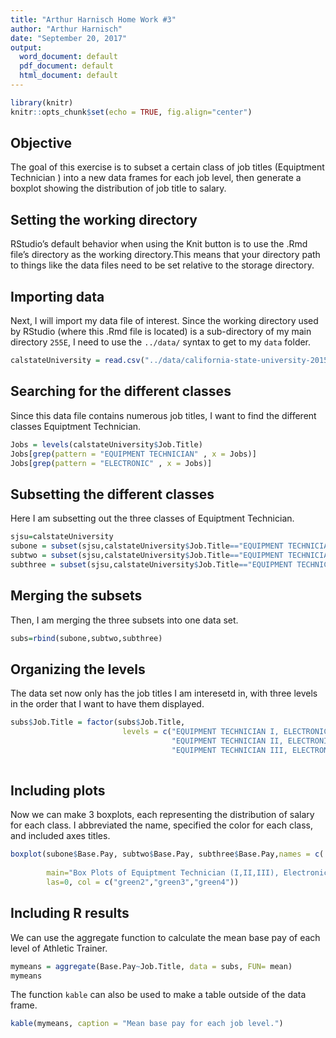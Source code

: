 ```yaml
---
title: "Arthur Harnisch Home Work #3"
author: "Arthur Harnisch"
date: "September 20, 2017"
output:
  word_document: default
  pdf_document: default
  html_document: default
---
```


```r
library(knitr)
knitr::opts_chunk$set(echo = TRUE, fig.align="center")
```

## Objective
The goal of this exercise is to subset a certain class of job titles (Equiptment Technician ) into a new data frames for each job level, then generate a boxplot showing the distribution of job title to salary. 


## Setting the working directory 

RStudio's default behavior when using the Knit button is to use the .Rmd file's directory as the working directory.This means that your directory path to things like the data files need to be set relative to the storage directory. 


## Importing data 

Next, I will import my data file of interest. Since the working directory used by RStudio (where this .Rmd file is located) is a sub-directory 
of my main directory `255E`, I need to use the `../data/` syntax to get to my `data` folder.

```r
calstateUniversity = read.csv("../data/california-state-university-2015.csv")
```

## Searching for the different classes

Since this data file contains numerous job titles, I want to find the different classes Equiptment Technician. 

```r
Jobs = levels(calstateUniversity$Job.Title)
Jobs[grep(pattern = "EQUIPMENT TECHNICIAN" , x = Jobs)]
Jobs[grep(pattern = "ELECTRONIC" , x = Jobs)]
```

## Subsetting the different classes

Here I am subsetting out the three classes of Equiptment Technician.

``` r
sjsu=calstateUniversity
subone = subset(sjsu,calstateUniversity$Job.Title=="EQUIPMENT TECHNICIAN I, ELECTRONIC")   
subtwo = subset(sjsu,calstateUniversity$Job.Title=="EQUIPMENT TECHNICIAN II, ELECTRONIC") 
subthree = subset(sjsu,calstateUniversity$Job.Title=="EQUIPMENT TECHNICIAN III, ELECTRONIC")
``` 

## Merging the subsets

Then, I am merging the three subsets into one data set.

``` r
subs=rbind(subone,subtwo,subthree)
```

## Organizing the levels

The data set now only has the job titles I am interesetd in, with three levels in the order that I want to have them displayed.

```r
subs$Job.Title = factor(subs$Job.Title, 
                         levels = c("EQUIPMENT TECHNICIAN I, ELECTRONIC", 
                                    "EQUIPMENT TECHNICIAN II, ELECTRONIC",
                                    "EQUIPMENT TECHNICIAN III, ELECTRONIC" ))
        
```

## Including plots

Now we can make 3 boxplots, each representing the distribution of salary for each class. I abbreviated the name, specified the color for each
class, and included axes titles.

```r
boxplot(subone$Base.Pay, subtwo$Base.Pay, subthree$Base.Pay,names = c('Equip. Tech. I, Electronic',
                                                                      'Equip. Tech. II, Electronic', 'Equip. Tech. III, Electronic'), ylab="Base.Pay",
        main="Box Plots of Equiptment Technician (I,II,III), Electronic and Base Pay (salary)", 
        las=0, col = c("green2","green3","green4"))
```

## Including R results

We can use the aggregate function to calculate the mean base pay of each level of Athletic Trainer.

``` r
mymeans = aggregate(Base.Pay~Job.Title, data = subs, FUN= mean)
mymeans
```

The function `kable` can also be used to make a table outside of the data frame.

```r
kable(mymeans, caption = "Mean base pay for each job level.")
```
